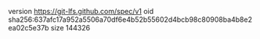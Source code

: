 version https://git-lfs.github.com/spec/v1
oid sha256:637afc17a952a5506a70df6e4b52b55602d4bcb98c80908ba4b8e2ea02c5e37b
size 144326
